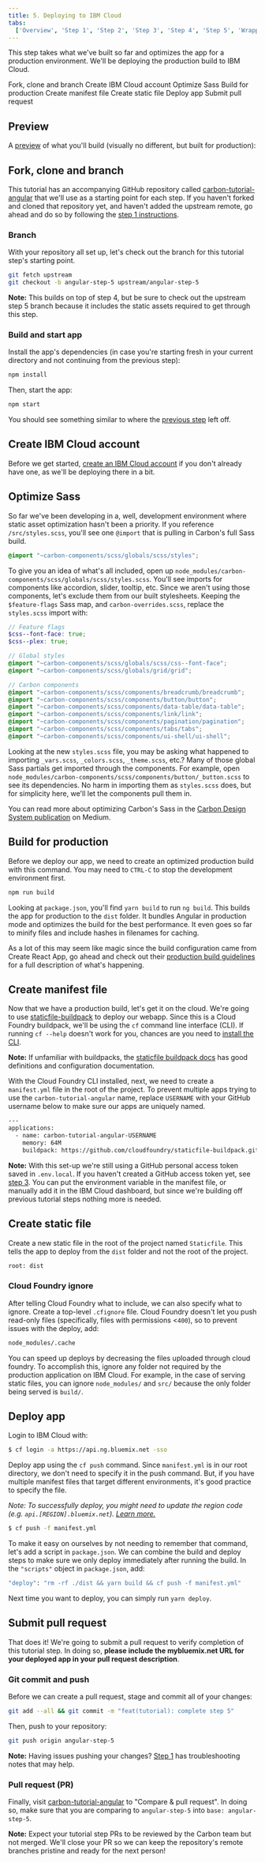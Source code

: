 ```yaml
---
title: 5. Deploying to IBM Cloud
tabs:
  ['Overview', 'Step 1', 'Step 2', 'Step 3', 'Step 4', 'Step 5', 'Wrapping up']
---
```



<PageDescription>

This step takes what we've built so far and optimizes the app for a production
environment. We'll be deploying the production build to IBM Cloud.

</PageDescription>

<AnchorLinks>

<AnchorLink>Fork, clone and branch</AnchorLink>
<AnchorLink>Create IBM Cloud account</AnchorLink>
<AnchorLink>Optimize Sass</AnchorLink>
<AnchorLink>Build for production</AnchorLink>
<AnchorLink>Create manifest file</AnchorLink>
<AnchorLink>Create static file</AnchorLink>
<AnchorLink>Deploy app</AnchorLink>
<AnchorLink>Submit pull request</AnchorLink>

</AnchorLinks>

## Preview

A [preview](https://angular-step-6-carbon-tutorial.netlify.com) of what you'll
build (visually no different, but built for production):

<Preview
  height="400"
  title="Carbon Angular Tutorial Step 5"
  src="https://angular-step-6-carbon-tutorial.netlify.com"
  frameborder="no"
  allowtransparency="true"
  allowfullscreen="true"
/>

## Fork, clone and branch

This tutorial has an accompanying GitHub repository called
[carbon-tutorial-angular](https://github.com/carbon-design-system/carbon-tutorial-angular)
that we'll use as a starting point for each step. If you haven't forked and
cloned that repository yet, and haven't added the upstream remote, go ahead and
do so by following the
[step 1 instructions](/tutorial/angular/step-1#fork-clone--branch).

### Branch

With your repository all set up, let's check out the branch for this tutorial
step's starting point.

```bash
git fetch upstream
git checkout -b angular-step-5 upstream/angular-step-5
```

<InlineNotification>

**Note:** This builds on top of step 4, but be sure to check out the upstream
step 5 branch because it includes the static assets required to get through this
step.

</InlineNotification>

### Build and start app

Install the app's dependencies (in case you're starting fresh in your current
directory and not continuing from the previous step):

```bash
npm install
```

Then, start the app:

```bash
npm start
```

You should see something similar to where the
[previous step](/tutorial/angular/step-4) left off.

## Create IBM Cloud account

Before we get started,
[create an IBM Cloud account](https://cloud.ibm.com/registration) if you don't
already have one, as we'll be deploying there in a bit.

## Optimize Sass

So far we've been developing in a, well, development environment where static
asset optimization hasn't been a priority. If you reference `/src/styles.scss`,
you'll see one `@import` that is pulling in Carbon's full Sass build.

<!-- prettier-ignore-start -->
```scss path=src/styles.scss
@import "~carbon-components/scss/globals/scss/styles";
```
<!-- prettier-ignore-end -->

To give you an idea of what's all included, open up
`node_modules/carbon-components/scss/globals/scss/styles.scss`. You'll see
imports for components like accordion, slider, tooltip, etc. Since we aren't
using those components, let's exclude them from our built stylesheets. Keeping
the `$feature-flags` Sass map, and `carbon-overrides.scss`, replace the
`styles.scss` import with:

<!-- prettier-ignore-start -->
```scss path=src/styles.scss
// Feature flags
$css--font-face: true;
$css--plex: true;

// Global styles
@import "~carbon-components/scss/globals/scss/css--font-face";
@import "~carbon-components/scss/globals/grid/grid";

// Carbon components
@import "~carbon-components/scss/components/breadcrumb/breadcrumb";
@import "~carbon-components/scss/components/button/button";
@import "~carbon-components/scss/components/data-table/data-table";
@import "~carbon-components/scss/components/link/link";
@import "~carbon-components/scss/components/pagination/pagination";
@import "~carbon-components/scss/components/tabs/tabs";
@import "~carbon-components/scss/components/ui-shell/ui-shell";
```
<!-- prettier-ignore-end -->

Looking at the new `styles.scss` file, you may be asking what happened to
importing `_vars.scss`, `_colors.scss`, `_theme.scss`, etc.? Many of those
global Sass partials get imported through the components. For example, open
`node_modules/carbon-components/scss/components/button/_button.scss` to see its
dependencies. No harm in importing them as `styles.scss` does, but for
simplicity here, we'll let the components pull them in.

You can read more about optimizing Carbon's Sass in the
[Carbon Design System publication](https://medium.com/carbondesign/minimal-css-with-carbon-b0c089ccfa71)
on Medium.

## Build for production

Before we deploy our app, we need to create an optimized production build with
this command. You may need to `CTRL-C` to stop the development environment
first.

```bash
npm run build
```

Looking at `package.json`, you'll find `yarn build` to run `ng build`. This
builds the app for production to the `dist` folder. It bundles Angular in
production mode and optimizes the build for the best performance. It even goes
so far to minify files and include hashes in filenames for caching.

As a lot of this may seem like magic since the build configuration came from
Create React App, go ahead and check out their
[production build guidelines](https://facebook.github.io/create-react-app/docs/production-build)
for a full description of what's happening.

## Create manifest file

Now that we have a production build, let's get it on the cloud. We're going to
use
[staticfile-buildpack](https://github.com/cloudfoundry/staticfile-buildpack.git)
to deploy our webapp. Since this is a Cloud Foundry buildpack, we'll be using
the `cf` command line interface (CLI). If running `cf --help` doesn't work for
you, chances are you need to
[install the CLI](https://docs.cloudfoundry.org/cf-cli/install-go-cli.html).

<InlineNotification>

**Note:** If unfamiliar with buildpacks, the
[staticfile buildpack docs](https://docs.cloudfoundry.org/buildpacks/staticfile/index.html)
has good definitions and configuration documentation.

</InlineNotification>

With the Cloud Foundry CLI installed, next, we need to create a `manifest.yml`
file in the root of the project. To prevent multiple apps trying to use the
`carbon-tutorial-angular` name, replace `USERNAME` with your GitHub username
below to make sure our apps are uniquely named.

```bash path=manifest.yml
---
applications:
  - name: carbon-tutorial-angular-USERNAME
    memory: 64M
    buildpack: https://github.com/cloudfoundry/staticfile-buildpack.git
```

<InlineNotification>

**Note:** With this set-up we're still using a GitHub personal access token
saved in `.env.local`. If you haven't created a GitHub access token yet, see
[step 3](/tutorial/react/step-3#create-access-token). You can put the
environment variable in the manifest file, or manually add it in the IBM Cloud
dashboard, but since we're building off previous tutorial steps nothing more is
needed.

</InlineNotification>

## Create static file

Create a new static file in the root of the project named `Staticfile`. This
tells the app to deploy from the `dist` folder and not the root of the project.

```bash path=Staticfile
root: dist
```

### Cloud Foundry ignore

After telling Cloud Foundry what to include, we can also specify what to ignore.
Create a top-level `.cfignore` file. Cloud Foundry doesn't let you push
read-only files (specifically, files with permissions <`400`), so to prevent
issues with the deploy, add:

```bash path=.cfignore
node_modules/.cache
```

You can speed up deploys by decreasing the files uploaded through cloud foundry.
To accomplish this, ignore any folder not required by the production application
on IBM Cloud. For example, in the case of serving static files, you can ignore
`node_modules/` and `src/` because the only folder being served is `build/`.

## Deploy app

Login to IBM Cloud with:

```bash
$ cf login -a https://api.ng.bluemix.net -sso
```

Deploy app using the `cf push` command. Since `manifest.yml` is in our root
directory, we don't need to specify it in the push command. But, if you have
multiple manifest files that target different environments, it's good practice
to specify the file.

_Note: To successfully deploy, you might need to update the region code (e.g.
`api.[REGION].bluemix.net`).
[Learn more.](https://developer.ibm.com/answers/answers/166990/view.html)_

```bash
$ cf push -f manifest.yml
```

To make it easy on ourselves by not needing to remember that command, let's add
a script in `package.json`. We can combine the build and deploy steps to make
sure we only deploy immediately after running the build. In the `"scripts"`
object in `package.json`, add:

```bash path=package.json
"deploy": "rm -rf ./dist && yarn build && cf push -f manifest.yml"
```

Next time you want to deploy, you can simply run `yarn deploy`.

## Submit pull request

That does it! We're going to submit a pull request to verify completion of this
tutorial step. In doing so, **please include the mybluemix.net URL for your
deployed app in your pull request description**.

### Git commit and push

Before we can create a pull request, stage and commit all of your changes:

```bash
git add --all && git commit -m "feat(tutorial): complete step 5"
```

Then, push to your repository:

```bash
git push origin angular-step-5
```

<InlineNotification>

**Note:** Having issues pushing your changes?
[Step 1](/tutorial/angular/step-1#git-commit-and-push) has troubleshooting notes
that may help.

</InlineNotification>

### Pull request (PR)

Finally, visit
[carbon-tutorial-angular](https://github.com/carbon-design-system/carbon-tutorial-angular)
to "Compare & pull request". In doing so, make sure that you are comparing to
`angular-step-5` into `base: angular-step-5`.

<InlineNotification>

**Note:** Expect your tutorial step PRs to be reviewed by the Carbon team but
not merged. We'll close your PR so we can keep the repository's remote branches
pristine and ready for the next person!

</InlineNotification>
